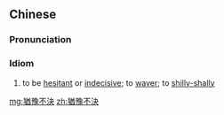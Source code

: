 {{also|犹豫不决}}
==Chinese==
{{zh-forms|s=犹豫不决|type=211}}

===Pronunciation===
{{zh-pron
|m=yóuyù 不jué
|c=jau4 jyu6 bat1 kyut3
|mn=iû-ū-put-koat
|cat=ch
}}

===Idiom===
{{zh-idiom}}

# to be [[hesitant]] or [[indecisive]]; to [[waver]]; to [[shilly-shally]]

[[mg:猶豫不決]]
[[zh:猶豫不決]]